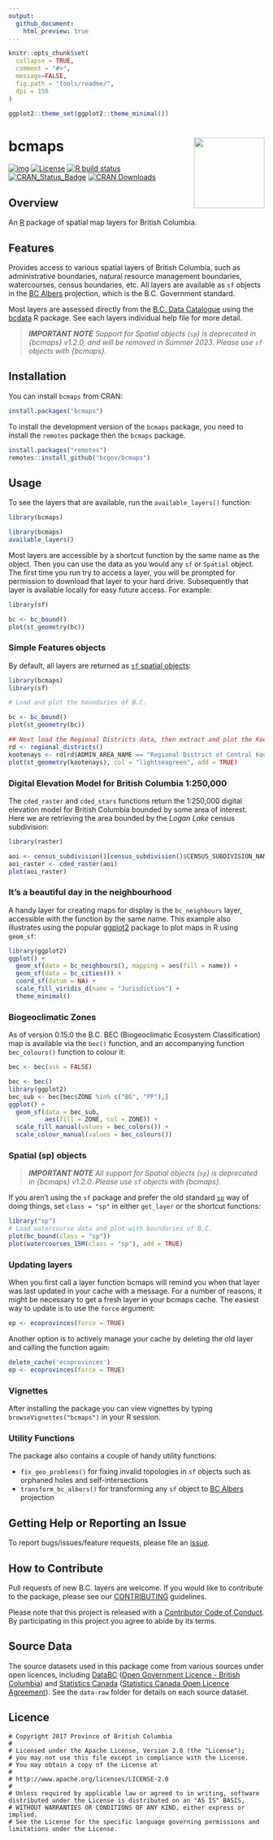```yaml
---
output:
  github_document:
    html_preview: true
---
```


<!-- README.md is generated from README.Rmd. Please edit that file and re-knit-->

```r
knitr::opts_chunk$set(
  collapse = TRUE,
  comment = "#>",
  message=FALSE,
  fig.path = "tools/readme/",
  dpi = 150
)

ggplot2::theme_set(ggplot2::theme_minimal())
```

# bcmaps <img src="tools/readme/bcmaps-sticker.png" height="139" align="right"/>

<!-- badges: start -->
[![img](https://img.shields.io/badge/Lifecycle-Stable-97ca00)](https://github.com/bcgov/repomountie/blob/8b2ebdc9756819625a56f7a426c29f99b777ab1d/doc/state-badges.md)
[![License](https://img.shields.io/badge/License-Apache%202.0-blue.svg)](https://opensource.org/licenses/Apache-2.0)
[![R build status](https://github.com/bcgov/bcmaps/workflows/R-CMD-check/badge.svg)](https://github.com/bcgov/bcmaps/actions)
[![CRAN\_Status\_Badge](https://www.r-pkg.org/badges/version/bcmaps)](https://cran.r-project.org/package=bcmaps) [![CRAN Downloads](https://cranlogs.r-pkg.org/badges/bcmaps?color=brightgreen)](https://CRAN.R-project.org/package=bcmaps) 
<!-- badges: end -->



## Overview

An [R](https://www.r-project.org) package of spatial map layers for British Columbia.

## Features

Provides access to various spatial layers of British Columbia, such as 
administrative boundaries, natural resource management boundaries, watercourses, census boundaries, etc. All layers are available as `sf` objects in the
[BC Albers](https://spatialreference.org/ref/epsg/nad83-bc-albers/) projection, which is the B.C. Government standard. 

Most layers are assessed directly from the [B.C. Data Catalogue](https://catalogue.data.gov.bc.ca/) using the [bcdata](https://github.com/bcgov/bcdata) R package. See each layers individual help file for more detail.


> _**IMPORTANT NOTE** Support for Spatial objects (`sp`) is deprecated in {bcmaps} v1.2.0, and will be removed in Summer 2023. Please use `sf` objects with {bcmaps}._


## Installation

You can install `bcmaps` from CRAN:
```r
install.packages("bcmaps")
```

To install the development version of the `bcmaps` package, you need to install the `remotes` package then the `bcmaps` package.

```r
install.packages("remotes")
remotes::install_github("bcgov/bcmaps")
```

## Usage

To see the layers that are available, run the `available_layers()` function:
```r
library(bcmaps)
```

```r
library(bcmaps)
available_layers()
```

Most layers are accessible by a shortcut function by the same name as the object. 
Then you can use the data as you would any `sf` or `Spatial` object. The first time
you run try to access a layer, you will be prompted for permission to download that layer
to your hard drive. Subsequently that layer is available locally for easy future access. For example:

```r
library(sf)

bc <- bc_bound()
plot(st_geometry(bc))
```

### Simple Features objects
By default, all layers are returned as [`sf` spatial objects](https://cran.r-project.org/package=sf):

```r
library(bcmaps)
library(sf)

# Load and plot the boundaries of B.C.

bc <- bc_bound()
plot(st_geometry(bc))

## Next load the Regional Districts data, then extract and plot the Kootenays
rd <- regional_districts()
kootenays <- rd[rd$ADMIN_AREA_NAME == "Regional District of Central Kootenay", ]
plot(st_geometry(kootenays), col = "lightseagreen", add = TRUE)
```

### Digital Elevation Model for British Columbia 1:250,000 

The `cded_raster` and `cded_stars` functions return the 1:250,000 digital elevation model for British Columbia bounded by some area of interest. Here we are retrieving the area bounded by the _Logan Lake_ census subdivision:

```r
library(raster)

aoi <- census_subdivision()[census_subdivision()$CENSUS_SUBDIVISION_NAME == "Logan Lake", ]
aoi_raster <- cded_raster(aoi)
plot(aoi_raster)
```

### It's a beautiful day in the neighbourhood

A handy layer for creating maps for display is the `bc_neighbours` layer, accessible with the function by the same name. This example also illustrates using the popular [ggplot2](https://ggplot2.tidyverse.org/) package to plot maps in R using `geom_sf`:

```r
library(ggplot2)
ggplot() + 
  geom_sf(data = bc_neighbours(), mapping = aes(fill = name)) + 
  geom_sf(data = bc_cities()) +
  coord_sf(datum = NA) +
  scale_fill_viridis_d(name = "Jurisdiction") +
  theme_minimal()
```


### Biogeoclimatic Zones

As of version 0.15.0 the B.C. BEC (Biogeoclimatic Ecosystem Classification) map
is available via the `bec()` function, and an accompanying function `bec_colours()` 
function to colour it:

```r
bec <- bec(ask = FALSE)
```

```r
bec <- bec()
library(ggplot2)
bec_sub <- bec[bec$ZONE %in% c("BG", "PP"),]
ggplot() +
  geom_sf(data = bec_sub,
          aes(fill = ZONE, col = ZONE)) +
  scale_fill_manual(values = bec_colors()) +
  scale_colour_manual(values = bec_colours())

```

### Spatial (sp) objects

> _**IMPORTANT NOTE** All support for Spatial objects (`sp`) is deprecated in {bcmaps} v1.2.0. Please use `sf` objects with {bcmaps}._

If you aren't using the `sf` package and prefer the old standard [`sp`](https://cran.r-project.org/package=sp)
way of doing things, set `class = "sp"` in either `get_layer` or the shortcut functions:

```r
library("sp")
# Load watercourse data and plot with boundaries of B.C.
plot(bc_bound(class = "sp"))
plot(watercourses_15M(class = "sp"), add = TRUE)
```

### Updating layers

When you first call a layer function bcmaps will remind you when that layer was last updated in your cache with a message. For a number of reasons, it might be necessary to get a fresh layer in your bcmaps cache. The easiest way to update is to use the `force` argument:
```r
ep <- ecoprovinces(force = TRUE)
```

Another option is to actively manage your cache by deleting the old layer and calling the function again:
```r
delete_cache('ecoprovinces')
ep <- ecoprovinces(force = TRUE)
```


### Vignettes

After installing the package you can view vignettes by typing `browseVignettes("bcmaps")` in your R session.

### Utility Functions

The package also contains a couple of handy utility functions:

- `fix_geo_problems()` for fixing invalid topologies in `sf` objects 
such as orphaned holes and self-intersections
- `transform_bc_albers()` for transforming any `sf` object to 
[BC Albers](https://epsg.io/3005) projection


## Getting Help or Reporting an Issue

To report bugs/issues/feature requests, please file an [issue](https://github.com/bcgov/bcmaps/issues/).

## How to Contribute

Pull requests of new B.C. layers are welcome.
If you would like to contribute to the package, please see our 
[CONTRIBUTING](https://github.com/bcgov/bcmaps/blob/master/CONTRIBUTING.md) guidelines.

Please note that this project is released with a [Contributor Code of Conduct](https://github.com/bcgov/bcmaps/blob/master/CODE_OF_CONDUCT.md). By participating in this project you agree to abide by its terms.

## Source Data
The source datasets used in this package come from various sources under open licences, including [DataBC](https://data.gov.bc.ca) ([Open Government Licence - British Columbia](https://www2.gov.bc.ca/gov/content?id=A519A56BC2BF44E4A008B33FCF527F61)) and [Statistics Canada](https://www.statcan.gc.ca/start) ([Statistics Canada Open Licence Agreement](https://www.statcan.gc.ca/eng/reference/licence)). See the `data-raw` folder for details on each source dataset.

## Licence

    # Copyright 2017 Province of British Columbia
    # 
    # Licensed under the Apache License, Version 2.0 (the "License");
    # you may not use this file except in compliance with the License.
    # You may obtain a copy of the License at
    # 
    # http://www.apache.org/licenses/LICENSE-2.0
    # 
    # Unless required by applicable law or agreed to in writing, software distributed under the License is distributed on an "AS IS" BASIS,
    # WITHOUT WARRANTIES OR CONDITIONS OF ANY KIND, either express or implied.
    # See the License for the specific language governing permissions and limitations under the License.

